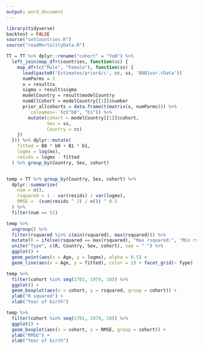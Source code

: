 ```yaml
---
output: word_document
---
```


```r
library(tidyverse)
backtest = FALSE
source("setCountries.R")
source("readMortalityData.R")

TT = TT %>% dplyr::rename("cohort" = "YoB") %>%
  left_join(map_dfr(countries, function(cc) {
    map_dfr(c("Male", "Female"), function(ss) {
      load(paste0('Estimates/priorA/c', cc, ss, 'B0B1var.rData'))
      numParms = 2
      x = result$x
      sigma = result$sigma
      modelCountry = result$modelCountry
      numAllCohort = modelCountry[[1]]$number
      prior_allcohorts = data.frame(t(matrix(x, numParms))) %>%
        `colnames<-`(c("b0", "b1")) %>%
        mutate(cohort = modelCountry[[1]]$cohort,
               Sex = ss,
               Country = cc)
    })
  })) %>% dplyr::mutate(
    fitted = B0 * b0 + B1 * b1,
    logmx = log(mx),
    resids = logmx - fitted
  ) %>% group_by(Country, Sex, cohort)


temp = TT %>% group_by(Country, Sex, cohort) %>%
  dplyr::summarise(
    num = n(),
    rsquared = 1 - var(resids) / var(logmx),
    RMSE =  (sum(resids ^ 2) / n()) ^ 0.5
  ) %>%
  filter(num == 51)


```

```r
temp %>%
  ungroup() %>%
  filter(rsquared %in% c(min(rsquared), max(rsquared))) %>%
  mutate(R = ifelse(rsquared == max(rsquared), "Max rsquared:", "Min rsquared:")) %>% left_join(TT, by = c("Country", "Sex", "cohort")) %>%
  unite("Type", c(R, Country, Sex, cohort), sep = " ") %>%
  ggplot() +
  geom_point(aes(x = Age, y = logmx), alpha = 0.5) +
  geom_line(aes(x = Age, y = fitted), color = 2) + facet_grid(~ Type)
```


```r
temp %>% 
  filter(cohort %in% seq(1701, 1970, 10)) %>%
  ggplot() +
  geom_boxplot(aes(x = cohort, y = rsquared, group = cohort)) +
  ylab("R squared") +
  xlab("Year of birth")
```

```r
temp %>% 
  filter(cohort %in% seq(1701, 1970, 10)) %>%
  ggplot() +
  geom_boxplot(aes(x = cohort, y = RMSE, group = cohort)) +
  ylab("RMSE") +
  xlab("Year of birth") 
```